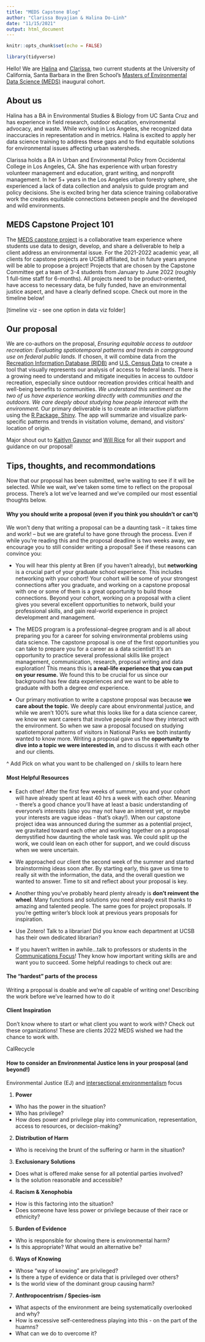 ```yaml
---
title: "MEDS Capstone Blog"
author: "Clarissa Boyajian & Halina Do-Linh"
date: "11/15/2021"
output: html_document
---
```


```r
knitr::opts_chunk$set(echo = FALSE)

library(tidyverse)
```

Hello! We are [Halina](https://hdolinh.github.io/) and [Clarissa](https://cboyajian.github.io/), two current students at the University of California, Santa Barbara in the Bren School's [Masters of Environmental Data Science (MEDS)](https://bren.ucsb.edu/masters-programs/master-environmental-data-science) inaugural cohort.

## About us

Halina has a BA in Environmental Studies & Biology from UC Santa Cruz and has experience in field research, outdoor education, environmental advocacy, and waste. While working in Los Angeles, she recognized data inaccuracies in representation and in metrics. Halina is excited to apply her data science training to address these gaps and to find equitable solutions for environmental issues affecting urban watersheds.

Clarissa holds a BA in Urban and Environmental Policy from Occidental College in Los Angeles, CA. She has experience with urban forestry volunteer management and education, grant writing, and nonprofit management. In her 5+ years in the Los Angeles urban forestry sphere, she experienced a lack of data collection and analysis to guide program and policy decisions. She is excited bring her data science training collaborative work the creates equitable connections between people and the developed and wild environments.

## MEDS Capstone Project 101

The [MEDS capstone project](https://bren.ucsb.edu/masters-programs/master-environmental-data-science/meds-capstone-projects) is a collaborative team experience where students use data to design, develop, and share a deliverable to help a client address an environmental issue. For the 2021-2022 academic year, all clients for capstone projects are UCSB affiliated, but in future years anyone will be able to propose a project! Projects that are chosen by the Capstone Committee get a team of 3-4 students from January to June 2022 (roughly 1 full-time staff for 6-months). All projects need to be product-oriented, have access to necessary data, be fully funded, have an environmental justice aspect, and have a clearly defined scope. Check out more in the timeline below!

[timeline viz - see one option in data viz folder]

## Our proposal

We are co-authors on the proposal, *Ensuring equitable access to outdoor recreation: Evaluating spatiotemporal patterns and trends in campground use on federal public lands.* If chosen, it will combine data from the [Recreation Information Database (RIDB)](https://ridb.recreation.gov/landing) and [U.S. Census Data](https://data.census.gov/cedsci/) to create a tool that visually represents our analysis of access to federal lands. There is a growing need to understand and mitigate inequities in access to outdoor recreation, especially since outdoor recreation provides critical health and well-being benefits to communities. *We understand this sentiment as the two of us have experience working directly with communities and the outdoors. We care deeply about studying how people interacat with the environment.* Our primary deliverable is to create an interactive platform using the [R Package, Shiny](https://shiny.rstudio.com/). The app will summarize and visualize park-specific patterns and trends in visitation volume, demand, and visitors' location of origin.

Major shout out to [Kaitlyn Gaynor](http://www.kaitlyngaynor.com/wil) and [Will Rice](https://www.willrice.us/) for all their support and guidance on our proposal!

## Tips, thoughts, and recommondations

Now that our proposal has been submitted, we're waiting to see if it will be selected. While we wait, we've taken some time to reflect on the proposal process. There's a lot we've learned and we've compiled our most essential thoughts below.

#### Why you should write a proposal (even if you think you shouldn't or can't)

We won't deny that writing a proposal can be a daunting task -- it takes time and work! -- but we are grateful to have gone through the process. Even if while you're reading this and the proposal deadline is two weeks away, we encourage you to still consider writing a proposal! See if these reasons can convince you:

-   You will hear this plenty at Bren (if you haven't already), but **networking** is a crucial part of your graduate school experience. This includes networking with your cohort! Your cohort will be some of your strongest connections after you graduate, and working on a capstone proposal with one or some of them is a great opportunity to build those connections. Beyond your cohort, working on a proposal with a client gives you several excellent opportunities to network, build your professional skills, and gain real-world experience in project development and management.

-   The MEDS program is a professional-degree program and is all about preparing you for a career for solving environmental problems using data science. The capstone proposal is one of the first opportunities you can take to prepare you for a career as a data scientist! It's an opportunity to practice several professional skills like project management, communication, research, proposal writing and data exploration! This means this is **a real-life experience that you can put on your resume.** We found this to be crucial for us since our background has few data experiences and we want to be able to graduate with both a degree *and* experience.

-   Our primary motivation to write a capstone proposal was because **we care about the topic**. We deeply care about environmental justice, and while we aren't 100% sure what this looks like for a data science career, we know we want careers that involve people and how they interact with the environment. So when we saw a proposal focused on studying spatiotemporal patterns of visitors in National Parks we both instantly wanted to know more. Writing a proposal gave us the **opportunity to dive into a topic we were interested in**, and to discuss it with each other and our clients.

^ Add Pick on what you want to be challenged on / skills to learn here

#### Most Helpful Resources

- Each other! After the first few weeks of summer, you and your cohort will have already spent at least 40 hrs a week with each other. Meaning - there's a good chance you'll have at least a basic understanding of everyone's interests (also you may not have an interest yet, or maybe your interests are vague ideas - that's okay!). When our capstone project idea was announced during the summer as a potential project, we gravitated toward each other and working together on a proposal demystified how daunting the whole task was. We could split up the work, we could lean on each other for support, and we could discuss when we were uncertain.

- We approached our client the second week of the summer and started brainstorming ideas soon after. By starting early, this gave us time to really sit with the information, the data, and the overall question we wanted to answer. Time to sit and reflect about your proposal is key.

- Another thing you've probably heard plenty already is **don't reinvent the wheel**. Many functions and solutions you need already exsit thanks to amazing and talented people. The same goes for project proposals. If you're getting writer's block look at previous years proposals for inspiration. 

- Use Zotero! Talk to a librarian! Did you know each department at UCSB has their own dedicated librarian? 

- If you haven't written in awhile...talk to professors or students in the [Communications Focus](https://bren.ucsb.edu/masters-programs/master-environmental-science-and-management/academics-mesm/communication-focus)! They know how important writing skills are and want you to succeed. Some helpful readings to check out are:  


#### The "hardest" parts of the process

Writing a proposal is doable and we're *all* capable of writing one! Describing the work before we’ve learned how to do it


#### Client Inspiration

Don't know where to start or what client you want to work with? Check out these organizations! These are clients 2022 MEDS wished we had the chance to work with. 

CalRecycle


#### How to consider an Environmental Justice lens in your prosposal (and beyond!)

Environmental Justice (EJ) and [intersectional environmentalism](https://www.intersectionalenvironmentalist.com/) focus   

1.  **Power**

-   Who has the power in the situation?
-   Who has privilege?
-   How does power and privilege play into communication, representation, access to resources, or decision-making?

2.  **Distribution of Harm**

-   Who is receiving the brunt of the suffering or harm in the situation?

3.  **Exclusionary Solutions**

-   Does what is offered make sense for all potential parties involved?
-   Is the solution reasonable and accessible?

4.  **Racism & Xenophobia**

-   How is this factoring into the situation?
-   Does someone have less power or privilege because of their race or ethnicity?

5.  **Burden of Evidence**

-   Who is responsible for showing there is environmental harm?
-   Is this appropriate? What would an alternative be?

6.  **Ways of Knowing**

-   Whose "way of knowing" are privileged?
-   Is there a type of evidence or data that is privileged over others?
-   Is the world view of the dominant group causing harm?

7.  **Anthropocentrism / Species-ism**

-   What aspects of the environment are being systematically overlooked and why?
-   How is excessive self-centeredness playing into this - on the part of the huamns?
-   What can we do to overcome it?
